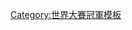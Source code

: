 {{baseball navbox
| name  = 2006年世界大賽冠軍聖路易紅雀隊名單
| title = [[聖路易紅雀|<span style="color:white;">聖路易紅雀</span>]] [[2006年世界大賽|<span style="color:white;">2006年世界大賽</span>]]冠軍名單
| titlestyle = background:#c41e3a; color:white;
| listclass = hlist
| state = {{{state|autocollapse}}}
| list1 =
* 3 [[普瑞斯頓·威爾森]]
* 4 [[雅迪爾·莫里纳]]
* 5 [[亞伯特·普荷斯]]
* 7 [[隆尼·貝里亞德]]
* 12 [[亞倫·梅爾斯]]
* 15 [[吉姆·艾德蒙斯]]
* 16 [[克里斯·鄧肯]]
* 22 [[大衛·艾克斯坦]]
* 23 [[安東尼·雷恩斯]]
* 26 [[史考特·史皮齊歐]]
* 27 [[史考特·羅倫]]
* 28 [[蓋瑞·貝內特]]
* 29 [[克里斯·卡本特]]
* 32 [[賈許·漢考克]]
* 34 [[Randy Flores]]
* 36 [[傑夫·威佛]]
* 37 [[傑夫·蘇潘]]
* 41 [[布萊登·盧波]]
* 43 [[胡安·恩卡納西翁]]
* 48 [[布瑞德·湯普森]]
* 50 [[亞當·溫賴特]]
* 52 [[賈許·金尼]]
* 53 [[約翰·羅德里奎茲 (棒球)|約翰·羅德里奎茲]]
* 61 [[泰勒·強森]]
* 99 [[田口壯]]
|list2=
* 總教練 [[托尼·拉魯薩]]
}}<noinclude>
[[Category:世界大賽冠軍模板]]
</noinclude>